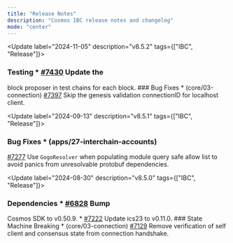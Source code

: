 ```yaml
---
title: "Release Notes"
description: "Cosmos IBC release notes and changelog"
mode: "center"
---
```


<Update label="2024-11-05" description="v8.5.2" tags={["IBC", "Release"]}>
  ### Testing * [\#7430](https://github.com/cosmos/ibc-go/pull/7430) Update the
  block proposer in test chains for each block. ### Bug Fixes *
  (core/03-connection) [\#7397](https://github.com/cosmos/ibc-go/pull/7397) Skip
  the genesis validation connectionID for localhost client.
</Update>

<Update label="2024-09-13" description="v8.5.1" tags={["IBC", "Release"]}>
  ### Bug Fixes * (apps/27-interchain-accounts)
  [\#7277](https://github.com/cosmos/ibc-go/pull/7277) Use `GogoResolver` when
  populating module query safe allow list to avoid panics from unresolvable
  protobuf dependencies.
</Update>

<Update label="2024-08-30" description="v8.5.0" tags={["IBC", "Release"]}>
  ### Dependencies * [\#6828](https://github.com/cosmos/ibc-go/pull/6828) Bump
  Cosmos SDK to v0.50.9. * [\#7222](https://github.com/cosmos/ibc-go/pull/7221)
  Update ics23 to v0.11.0. ### State Machine Breaking * (core/03-connection)
  [\#7129](https://github.com/cosmos/ibc-go/pull/7129) Remove verification of
  self client and consensus state from connection handshake.
</Update>
